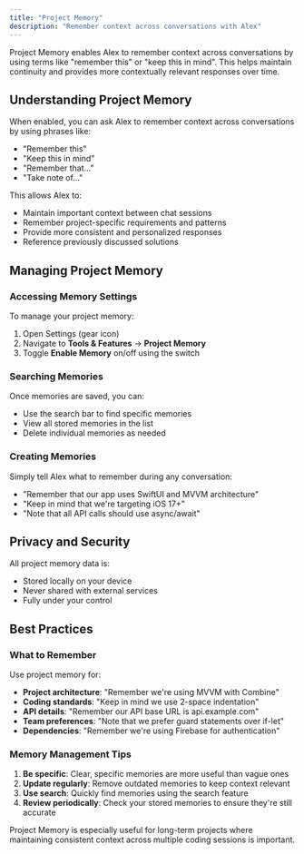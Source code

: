 ```yaml
---
title: "Project Memory"
description: "Remember context across conversations with Alex"
---
```


Project Memory enables Alex to remember context across conversations by using terms like "remember this" or "keep this in mind". This helps maintain continuity and provides more contextually relevant responses over time.

## Understanding Project Memory

When enabled, you can ask Alex to remember context across conversations by using phrases like:
- "Remember this"
- "Keep this in mind"
- "Remember that..."
- "Take note of..."

This allows Alex to:
- Maintain important context between chat sessions
- Remember project-specific requirements and patterns
- Provide more consistent and personalized responses
- Reference previously discussed solutions

## Managing Project Memory

### Accessing Memory Settings

To manage your project memory:

1. Open Settings (gear icon)
2. Navigate to **Tools & Features** → **Project Memory**
3. Toggle **Enable Memory** on/off using the switch

### Searching Memories

Once memories are saved, you can:
- Use the search bar to find specific memories
- View all stored memories in the list
- Delete individual memories as needed

### Creating Memories

Simply tell Alex what to remember during any conversation:
- "Remember that our app uses SwiftUI and MVVM architecture"
- "Keep in mind that we're targeting iOS 17+"
- "Note that all API calls should use async/await"

## Privacy and Security

All project memory data is:
- Stored locally on your device
- Never shared with external services
- Fully under your control

## Best Practices

### What to Remember

Use project memory for:
- **Project architecture**: "Remember we're using MVVM with Combine"
- **Coding standards**: "Keep in mind we use 2-space indentation"
- **API details**: "Remember our API base URL is api.example.com"
- **Team preferences**: "Note that we prefer guard statements over if-let"
- **Dependencies**: "Remember we're using Firebase for authentication"

### Memory Management Tips

1. **Be specific**: Clear, specific memories are more useful than vague ones
2. **Update regularly**: Remove outdated memories to keep context relevant
3. **Use search**: Quickly find memories using the search feature
4. **Review periodically**: Check your stored memories to ensure they're still accurate

<Note>
Project Memory is especially useful for long-term projects where maintaining consistent context across multiple coding sessions is important.
</Note>